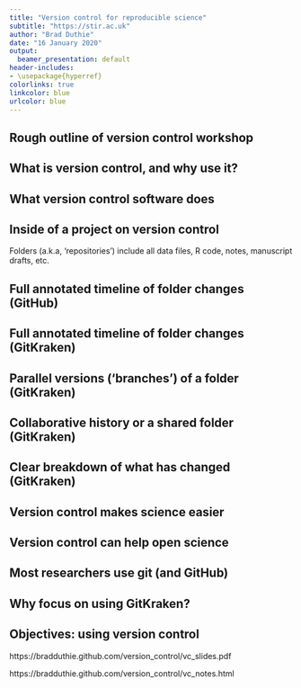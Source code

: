 ```yaml
---
title: "Version control for reproducible science"
subtitle: "https://stir.ac.uk"
author: "Brad Duthie"
date: "16 January 2020"
output:
  beamer_presentation: default
header-includes:
- \usepackage{hyperref}
colorlinks: true
linkcolor: blue
urlcolor: blue
---
```



## Rough outline of version control workshop

\begin{enumerate}
\setlength\itemsep{0.8em}
\item \textbf{14:00} What is version control, and why use it?
\item \textbf{14:20} Getting set up -- good file management
\item \textbf{14:30} The \href{https://www.gitkraken.com/}{GitKraken} interface and simple commits
\item \textbf{15:00} Setting up \href{https://www.github.com}{GitHub}, pushing and pulling
\item \textbf{15:30} Branching using \href{https://www.gitkraken.com/}{GitKraken}
\item \textbf{16:00} Merging and merge conflicts
\item \textbf{16:30} Independent work using version control
\end{enumerate}

## What is version control, and why use it?

\begin{center}
\includegraphics[width=300px]{images/duthiefalcy.png}
\end{center}

## What version control software does

\begin{itemize}
\setlength\itemsep{1em}
\item Software that records changes you make to files over time
\begin{itemize}
\item Manage different {\it versions} of files (no need to 'Save As...')
\item Recover old files, keep track of file changes
\item Collaborate with others on shared files
\end{itemize}
\end{itemize} \pause

\vspace{6 mm}
\hrule
\vspace{6 mm}

\begin{itemize}
\setlength\itemsep{1em}
\item {\bf Put more intuitively}, version control takes a snapshot in time (called a '{\bf commit}') of all the files in one of your folders (called '{\bf repositories}')
\begin{itemize}
\item Visualise changes to your files over time
\item Look at the differences between file versions
\item Record who changed files, and what they changed
\end{itemize}
\end{itemize}

## Inside of a project on version control

\begin{center}
\includegraphics[width=280px]{images/RMS_rep_eg.png}
\end{center}

\vspace{5mm}

Folders (a.k.a, 'repositories') include all data files, R code, notes, manuscript drafts, etc.

## Full annotated timeline of folder changes (GitHub)

\begin{center}
\includegraphics[width=300px]{images/vc_timeline_intro.png}
\end{center}

## Full annotated timeline of folder changes (GitKraken)

\begin{center}
\includegraphics[width=300px]{images/GitKraken_vc_timeline.png}
\end{center}

## Parallel versions ('branches') of a folder (GitKraken)

\begin{center}
\includegraphics[width=300px]{images/GitKraken_branching.png}
\end{center}

## Collaborative history or a shared folder (GitKraken)

\begin{center}
\includegraphics[width=300px]{images/GitKraken_collaborate.png}
\end{center}

## Clear breakdown of what has changed (GitKraken)

\begin{center}
\includegraphics[width=300px]{images/GitKraken_filechange.png}
\end{center}

## Version control makes science easier


\begin{itemize}
\setlength\itemsep{0.8em}
\item \textbf{Organises files} by avoiding 'save as' multiple versions 
\begin{itemize}
\item analysis\_1.R
\item analysis\_2.R
\item analysis\_FINAL.R
\item analysis\_FINAL\_no\_really\_this\_time.R
\end{itemize} \pause
\item \textbf{Provides a clear history} of what you have done, when, and why (through commit comments) \pause
\item \textbf{Saves time} by avoiding loss of data, analysis, or writing when integrating with \href{http://github.com}{GitHub} \pause
\item \textbf{Gives peace of mind} to experiment by removing any fear of breaking something that you know works
\end{itemize}

## Version control can help open science

\begin{columns}
\begin{column}{0.35\textwidth}  
    \begin{center}
    \begin{itemize}
     \item[] \includegraphics[width=70px]{images/github_logo.png} \vspace{5 mm}
     \item[] \includegraphics[width=70px]{images/gitlab.png} \vspace{5 mm}
     \end{itemize}
     \end{center}
\end{column}
\begin{column}{0.65\textwidth}
\begin{itemize}
\setlength\itemsep{1em}
\item Transparent record of data collection, analysis, and writing
\item Record publicly available on \href{http://github.com}{GitHub}, \href{http://bitbucket.org}{Bitbucket}, or \href{http://gitlab.com}{GitLab}
\item GitHub repository can be copied, reproduced, and discussed
\item \href{https://git-scm.com/}{git} and GitHub can track individual contributions to a project
\end{itemize}
\end{column}
\end{columns}

## Most researchers use git (and GitHub)

\begin{columns}
\begin{column}{0.35\textwidth}  
    \begin{center}
    \begin{itemize}
     \item[] \includegraphics[width=70px]{images/git.png}
     \end{itemize}
     \end{center}
\end{column}
\begin{column}{0.65\textwidth}
\begin{itemize}
\setlength\itemsep{1em}
\item Free and open-source
\item Separate from \href{http://github.com}{GitHub} \pause
\item Works across platforms
\begin{itemize}
\item Windows
\item Linux
\item Mac
\end{itemize}
\item Invented by \href{https://en.wikipedia.org/wiki/Linus_Torvalds}{Linus Torvalds}
\end{itemize}
\end{column}
\end{columns}


## Why focus on using GitKraken?

\begin{columns}
\begin{column}{0.45\textwidth}  
    \begin{center}
    \begin{itemize}
         \item[] \includegraphics[width=100px]{images/gitkraken.png}
     \end{itemize}
     \end{center}
\end{column}
\begin{column}{0.55\textwidth}
\begin{itemize}
\setlength\itemsep{1em}
\item Free to download and use
\item Easy GitHub integration
\item Graphical user interface
\item Visualisation of repository
\end{itemize}
\end{column}
\end{columns}

\vspace{8mm}
\hrule
\vspace{2mm}

\textbf{\href{https://stirlingcodingclub.github.io/version_control/vc_notes.html}{Accompanying notes to these slides} are available in the \href{https://github.com/StirlingCodingClub/version_control}{version\_control} repository, and include instructions for using the command line interface, and for editing directly in GitHub.}

## Objectives: using version control

\textbf{Guided walkthrough of setting up a project in \href{http://github.com}{GitHub} and \href{http://gitkraken.com}{GitKraken} to manage a project with version control.} \pause

\vspace{4mm}
\hrule
\vspace{4mm}

\textbf{Slides:} https://bradduthie.github.com/version_control/vc_slides.pdf

\textbf{Notes:} https://bradduthie.github.com/version_control/vc_notes.html

\vspace{4mm}
\hrule
\vspace{4mm}

\textbf{Discuss, share, and get additional help by \href{https://github.com/StirlingCodingClub/version_control/issues}{raising an issue} in the \href{https://github.com/StirlingCodingClub/version_control}{version\_control repository} on the \href{https://github.com/StirlingCodingClub}{Stirling Coding Club}.}


